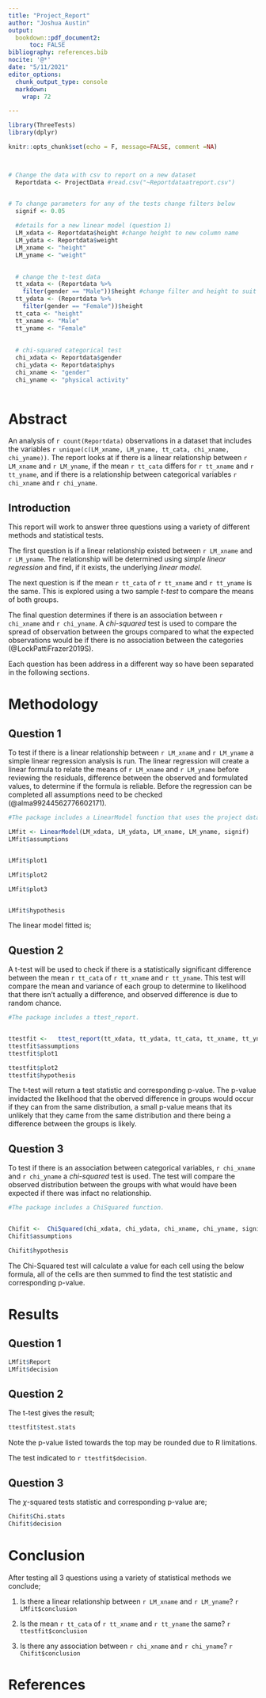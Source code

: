 ```yaml
---
title: "Project_Report"
author: "Joshua Austin"
output:
  bookdown::pdf_document2:
      toc: FALSE
bibliography: references.bib
nocite: '@*'
date: "5/11/2021"
editor_options: 
  chunk_output_type: console
  markdown: 
    wrap: 72

---
```


```r
library(ThreeTests)
library(dplyr)

knitr::opts_chunk$set(echo = F, message=FALSE, comment =NA)



# Change the data with csv to report on a new dataset
  Reportdata <- ProjectData #read.csv("~Reportdataatreport.csv")


# To change parameters for any of the tests change filters below
  signif <- 0.05
  
  #details for a new linear model (question 1)
  LM_xdata <- Reportdata$height #change height to new column name
  LM_ydata <- Reportdata$weight
  LM_xname <- "height"
  LM_yname <- "weight"
  

  # change the t-test data
  tt_xdata <- (Reportdata %>% 
    filter(gender == "Male"))$height #change filter and height to suit new data
  tt_ydata <- (Reportdata %>% 
    filter(gender == "Female"))$height
  tt_cata <- "height"
  tt_xname <- "Male"
  tt_yname <- "Female"
  
  
  # chi-squared categorical test
  chi_xdata <- Reportdata$gender
  chi_ydata <- Reportdata$phys
  chi_xname <- "gender"
  chi_yname <- "physical activity"
  


```



# Abstract


An analysis of `r count(Reportdata)` observations in a dataset that includes the variables `r unique(c(LM_xname, LM_yname, tt_cata, chi_xname, chi_yname))`. The report looks at if there is a linear relationship between `r LM_xname` and `r LM_yname`, if the mean `r tt_cata` differs for `r tt_xname` and `r tt_yname`, and if there is a relationship between categorical variables `r chi_xname` and `r chi_yname`.


          
## Introduction
          

This report will work to answer three questions using a variety of different methods and statistical tests.

The first question is if a linear relationship existed between `r LM_xname` and `r LM_yname`. The relationship will be determined using *simple linear regression* and find, if it exists, the underlying *linear model*.

The next question is if the mean `r tt_cata` of `r tt_xname` and `r tt_yname` is the same. This is explored using a two sample *t-test* to compare the means of both groups.

The final question determines if there is an association between `r chi_xname` and `r chi_yname`. A *chi-squared* test is used to compare the spread of observation between the groups compared to what the expected observations would be if there is no association between the categories (@LockPattiFrazer2019S).

Each question has been address in a different way so have been separated in the following sections.


\newpage
# Methodology 

## Question 1

To test if there is a linear relationship between `r LM_xname` and `r LM_yname` a simple linear regression analysis is run. The linear regression will create a linear formula to relate the means of `r LM_xname` and `r LM_yname` before reviewing the residuals, difference between the observed and formulated values, to determine if the formula is reliable. Before the regression can be completed all assumptions need to be checked (@alma99244562776602171).

```r
#The package includes a LinearModel function that uses the project dataset by default (the data was saved as a dataset included with the package under ProjectData)

LMfit <- LinearModel(LM_xdata, LM_ydata, LM_xname, LM_yname, signif)
LMfit$assumptions


LMfit$plot1

LMfit$plot2

LMfit$plot3


LMfit$hypothesis
```

The linear model fitted is;

\begin{equation}
`r LM_yname` = `r LMfit$lm_data$coefficients[2]` +  `r LMfit$lm_data$coefficients[1]` * `r LM_xname`\text{ + Epsilon.}
\end{equation}


## Question 2

A t-test will be used to check if there is a statistically significant difference between the mean `r tt_cata` of `r tt_xname` and `r tt_yname`. This test will compare the mean and variance of each group to determine to likelihood that there isn't actually a difference, and observed difference is due to random chance.



```r
#The package includes a ttest_report.


ttestfit <-   ttest_report(tt_xdata, tt_ydata, tt_cata, tt_xname, tt_yname, signif)
ttestfit$assumptions
ttestfit$plot1
```
```r


ttestfit$plot2
ttestfit$hypothesis
```

  
The t-test will return a test statistic and corresponding p-value. The p-value invidacted the likelihood that the oberved difference in groups would occur if they can from the same distribution, a small p-value means that its unlikely that they came from the same distribution and there being a difference between the groups is likely.


## Question 3

To test if there is an association between categorical variables, `r chi_xname` and `r chi_yname` a *chi-squared* test is used. The test will compare the observed distribution between the groups with what would have been expected if there was infact no relationship.

```r
#The package includes a ChiSquared function.


Chifit <-  ChiSquared(chi_xdata, chi_ydata, chi_xname, chi_yname, signif)
Chifit$assumptions

Chifit$hypothesis
```

The Chi-Squared test will calculate a value for each cell using the below formula, all of the cells are then summed to find the test statistic and corresponding p-value.

\begin{equation}
\label{eqn:chisquared}
    \quad \frac{\left(\text{observed} - \text{expected}\right)^2}{\text{expected}}  
\end{equation}


\newpage
# Results

## Question 1

```r
LMfit$Report
LMfit$decision
```

    

## Question 2

The t-test gives the result;
```r
ttestfit$test.stats
```
Note the p-value listed towards the top may be rounded due to R limitations.

The test indicated to `r ttestfit$decision`.



## Question 3

The $\chi$-squared tests statistic and corresponding p-value are;
```r
Chifit$Chi.stats
Chifit$decision
```


\newpage
# Conclusion

After testing all 3 questions using a variety of statistical methods we conclude;


1. Is there a linear relationship between `r LM_xname` and `r LM_yname`?
  `r LMfit$conclusion`

2. Is the mean `r tt_cata` of `r tt_xname` and `r tt_yname` the same?
  `r ttestfit$conclusion`

3. Is there any association between `r chi_xname` and `r chi_yname`?
  `r Chifit$conclusion`
  
 
# References


  
